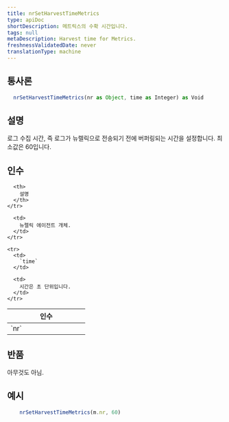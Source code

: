 ```yaml
---
title: nrSetHarvestTimeMetrics
type: apiDoc
shortDescription: 메트릭스의 수확 시간입니다.
tags: null
metaDescription: Harvest time for Metrics.
freshnessValidatedDate: never
translationType: machine
---
```


## 통사론

```js
  nrSetHarvestTimeMetrics(nr as Object, time as Integer) as Void
```

## 설명

로그 수집 시간, 즉 로그가 뉴렐릭으로 전송되기 전에 버퍼링되는 시간을 설정합니다. 최소값은 60입니다.

## 인수

<table>
  <thead>
    <tr>
      <th width="25%">
        인수
      </th>

      <th>
        설명
      </th>
    </tr>
  </thead>

  <tbody>
    <tr>
      <td>
        `nr`
      </td>

      <td>
        뉴렐릭 에이전트 개체.
      </td>
    </tr>

    <tr>
      <td>
        `time`
      </td>

      <td>
        시간은 초 단위입니다.
      </td>
    </tr>
  </tbody>
</table>

## 반품

아무것도 아님.

## 예시

```js
  	nrSetHarvestTimeMetrics(m.nr, 60)
```
